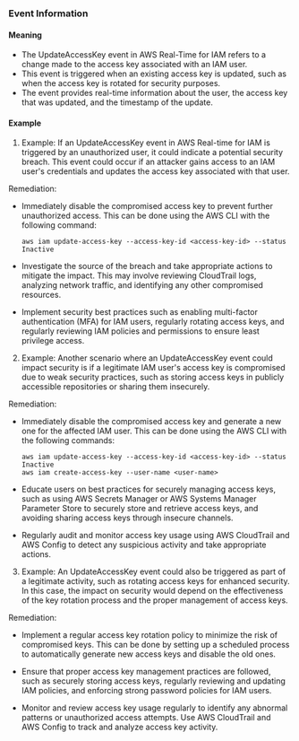 
### Event Information

#### Meaning

- The UpdateAccessKey event in AWS Real-Time for IAM refers to a change made to the access key associated with an IAM user.
- This event is triggered when an existing access key is updated, such as when the access key is rotated for security purposes.
- The event provides real-time information about the user, the access key that was updated, and the timestamp of the update.

#### Example

1. Example: If an UpdateAccessKey event in AWS Real-time for IAM is triggered by an unauthorized user, it could indicate a potential security breach. This event could occur if an attacker gains access to an IAM user's credentials and updates the access key associated with that user. 

Remediation:
- Immediately disable the compromised access key to prevent further unauthorized access. This can be done using the AWS CLI with the following command:
  ```
  aws iam update-access-key --access-key-id <access-key-id> --status Inactive
  ```

- Investigate the source of the breach and take appropriate actions to mitigate the impact. This may involve reviewing CloudTrail logs, analyzing network traffic, and identifying any other compromised resources.

- Implement security best practices such as enabling multi-factor authentication (MFA) for IAM users, regularly rotating access keys, and regularly reviewing IAM policies and permissions to ensure least privilege access.

2. Example: Another scenario where an UpdateAccessKey event could impact security is if a legitimate IAM user's access key is compromised due to weak security practices, such as storing access keys in publicly accessible repositories or sharing them insecurely.

Remediation:
- Immediately disable the compromised access key and generate a new one for the affected IAM user. This can be done using the AWS CLI with the following commands:
  ```
  aws iam update-access-key --access-key-id <access-key-id> --status Inactive
  aws iam create-access-key --user-name <user-name>
  ```

- Educate users on best practices for securely managing access keys, such as using AWS Secrets Manager or AWS Systems Manager Parameter Store to securely store and retrieve access keys, and avoiding sharing access keys through insecure channels.

- Regularly audit and monitor access key usage using AWS CloudTrail and AWS Config to detect any suspicious activity and take appropriate actions.

3. Example: An UpdateAccessKey event could also be triggered as part of a legitimate activity, such as rotating access keys for enhanced security. In this case, the impact on security would depend on the effectiveness of the key rotation process and the proper management of access keys.

Remediation:
- Implement a regular access key rotation policy to minimize the risk of compromised keys. This can be done by setting up a scheduled process to automatically generate new access keys and disable the old ones.

- Ensure that proper access key management practices are followed, such as securely storing access keys, regularly reviewing and updating IAM policies, and enforcing strong password policies for IAM users.

- Monitor and review access key usage regularly to identify any abnormal patterns or unauthorized access attempts. Use AWS CloudTrail and AWS Config to track and analyze access key activity.

